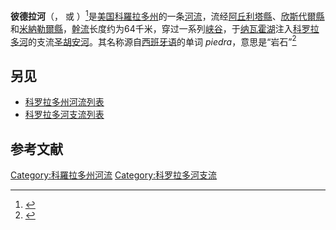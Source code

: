 {{for|西班牙河流|彼德拉河}}
{{Infobox river
| name               = 彼德拉河<br>Piedra River<ref name=gnis/>
| image_name         = Piedra River.jpg
| image_alt       =
| caption            = [[阿博尔斯|阿博尔斯]]附近的彼德拉河
| image_map          = Sanjuanrivermappiedrahighlighted.jpg
| map_alt         =
| map_caption        = 圣胡安河流域（棕绿色），其中右上角黄色区域为彼德拉河流域
| origin             = {{coord|37|26|15|N|107|10|50|W|display=inline}}
| mouth              = 汇入[[圣胡安河_(科罗拉多河支流)|圣胡安河]]<br>{{coord|37|00|24|N|107|24|06|W|display=inline,title}}
| basin_countries    =  
| progression        = [[圣胡安河_(科罗拉多河支流)|圣胡安河]]—[[科罗拉多河|科罗拉多河]]
| length_mi          = 40
| length             = 
| elevation_ft       = 
| elevation          = 
| mouth_elevation_ft = 6089
| mouth_elevation    = 
| discharge_cuft/s   = 399
| discharge          =  
| watershed_sqmi     = 683
| watershed          = 
| river_system       =
| left_tribs         =
| right_tribs        =
}}

'''彼德拉河'''（{{lang-en|Piedra River}}，{{lang-es|El Rio De La Piedra Parada}} 或 {{lang|es|Rio Piedre}}）<ref name="gnis">{{Cite gnis|id = 184069|name = Piedra River|accessdate = 2011-01-29}}</ref>是[[美国|美国]][[科羅拉多州|科羅拉多州]]的一条[[河流|河流]]，流经[[阿丘利塔縣_(科羅拉多州)|阿丘利塔縣]]、[[欣斯代爾縣_(科羅拉多州)|欣斯代爾縣]]和[[米納勒爾縣_(科羅拉多州)|米納勒爾縣]]，[[幹流|幹流]]长度约为64千米，穿过一系列[[峡谷|峡谷]]，于[[纳瓦霍湖|纳瓦霍湖]]注入[[科罗拉多河|科罗拉多河]]的支流[[圣胡安河_(科罗拉多河支流)|圣胡安河]]。其名称源自[[西班牙语|西班牙语]]的单词 ''piedra''，意思是“岩石”<ref>{{Cite web|url = http://www.gorp.com/parks-guide/travel-ta-fishing-piedra-river-colorado-sidwcmdev_057672.html|title = Top Colorado Trout Streams- Piedra River|publisher = GORP|accessdate = 2009-03-12|archive-date = 2010-05-16|archive-url = https://web.archive.org/web/20100516022707/http://www.gorp.com/parks-guide/travel-ta-fishing-piedra-river-colorado-sidwcmdev_057672.html}}</ref>

== 另见 ==
* [[科罗拉多州河流列表|科罗拉多州河流列表]]
* [[科罗拉多河支流列表|科罗拉多河支流列表]]

== 参考文献 ==
{{Reflist}}
[[Category:科羅拉多州河流|Category:科羅拉多州河流]]
[[Category:科罗拉多河支流|Category:科罗拉多河支流]]